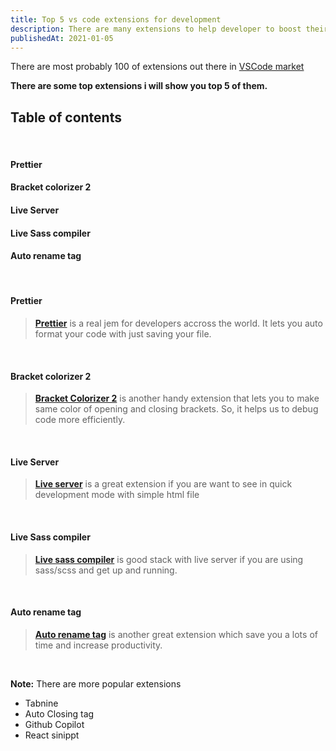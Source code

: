 ```yaml
---
title: Top 5 vs code extensions for development
description: There are many extensions to help developer to boost their productivity. I'll show you top 5 extensions based on popularity and experience
publishedAt: 2021-01-05
---
```


There are most probably 100 of extensions out there in [VSCode market](https://marketplace.visualstudio.com/vscode)

**There are some top extensions i will show you **top 5** of them.**

## **Table of contents**

<br />

#### **Prettier**

#### **Bracket colorizer 2**

#### **Live Server**

#### **Live Sass compiler**

#### **Auto rename tag**

<br />

#### **Prettier**

> **[Prettier](https://marketplace.visualstudio.com/items?itemName=esbenp.prettier-vscode)** is a real jem for developers accross the world.
> It lets you auto format your code with just saving your file.

<br />

#### **Bracket colorizer 2**

> **[Bracket Colorizer 2](https://marketplace.visualstudio.com/items?itemName=CoenraadS.bracket-pair-colorizer-2)** is another handy extension that lets you to make same color of opening and closing brackets. So, it helps us to debug code more efficiently.

<br />

#### **Live Server**

> **[Live server](https://marketplace.visualstudio.com/items?itemName=ritwickdey.LiveServer)** is a great extension if you are want to see in quick development mode with simple html file

<br />

#### **Live Sass compiler**

> **[Live sass compiler](https://marketplace.visualstudio.com/items?itemName=ritwickdey.live-sass)** is good stack with live server if you are using sass/scss and get up and running.

<br />

#### **Auto rename tag**

> **[Auto rename tag](https://marketplace.visualstudio.com/items?itemName=formulahendry.auto-rename-tag)** is another great extension which save you a lots of time and increase productivity.

<br />

**Note:** There are more popular extensions

- Tabnine
- Auto Closing tag
- Github Copilot
- React sinippt

